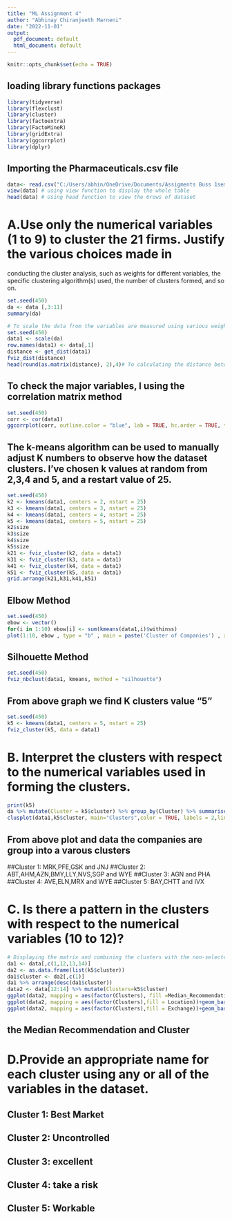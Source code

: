 ---
title: "ML Assignment 4"
author: "Abhinay Chiranjeeth Marneni"
date: "2022-11-01"
output:
  pdf_document: default
  html_document: default
---

```{r setup, include=FALSE}
knitr::opts_chunk$set(echo = TRUE)
```

## loading library functions packages
```{r}
library(tidyverse)  
library(flexclust)
library(cluster)
library(factoextra) 
library(FactoMineR)
library(gridExtra)
library(ggcorrplot)
library(dplyr)
```

## Importing the Pharmaceuticals.csv file
```{r}
data<- read.csv("C:/Users/abhin/OneDrive/Documents/Assigments Buss 1sem/ML/Pharmaceuticals.csv") # import the data
view(data) # using view function to display the whole table 
head(data) # Using head function to view the 6rows of dataset
```
# A.Use only the numerical variables (1 to 9) to cluster the 21 firms. Justify the various choices made in 
conducting the cluster analysis, such as weights for different variables, the specific clustering algorithm(s) 
used, the number of clusters formed, and so on. 
```{r}
set.seed(450)
da <- data [,3:11]
summary(da)
```
```{r}
# To scale the data from the variables are measured using various weights throughout the rows
set.seed(450)
data1 <- scale(da)
row.names(data1) <- data[,1]
distance <- get_dist(data1)
fviz_dist(distance)
head(round(as.matrix(distance), 2),4)# To calculating the distance between the rows of data and viewing the distance matrix.
```
## To check the major variables, I using the correlation matrix method
```{r}
set.seed(450)
corr <- cor(data1)
ggcorrplot(corr, outline.color = "blue", lab = TRUE, hc.order = TRUE, type = "full") 
```
## The k-means algorithm can be used to manually adjust K numbers to observe how the dataset clusters. I've chosen k values at random from 2,3,4 and 5, and a restart value of 25.
```{r}
set.seed(450)
k2 <- kmeans(data1, centers = 2, nstart = 25) 
k3 <- kmeans(data1, centers = 3, nstart = 25) 
k4 <- kmeans(data1, centers = 4, nstart = 25) 
k5 <- kmeans(data1, centers = 5, nstart = 25) 
k2$size 
k3$size 
k4$size 
k5$size 
k21 <- fviz_cluster(k2, data = data1)
k31 <- fviz_cluster(k3, data = data1)
k41 <- fviz_cluster(k4, data = data1)
k51 <- fviz_cluster(k5, data = data1)
grid.arrange(k21,k31,k41,k51)
```
## Elbow Method 
```{r}
set.seed(450)
ebow <- vector()
for(i in 1:10) ebow[i] <- sum(kmeans(data1,i)$withinss)
plot(1:10, ebow , type = "b" , main = paste('Cluster of Companies') , xlab = "Number of Clusters", ylab="ebow")
```

## Silhouette Method
```{r}
set.seed(450)
fviz_nbclust(data1, kmeans, method = "silhouette")
```
## From above graph we find K clusters value "5"
```{r}
set.seed(450)
k5 <- kmeans(data1, centers = 5, nstart = 25)
fviz_cluster(k5, data = data1)
```

# B. Interpret the clusters with respect to the numerical variables used in forming the clusters. 
```{r}
print(k5)
da %>% mutate(Cluster = k5$cluster) %>% group_by(Cluster) %>% summarise_all("mean")
clusplot(data1,k5$cluster, main="Clusters",color = TRUE, labels = 2,lines = 0)
```
## From above plot and data the companies are group into a varous clusters
 
##Cluster 1: MRK,PFE,GSK and JNJ
##Cluster 2: ABT,AHM,AZN,BMY,LLY,NVS,SGP and WYE
##Cluster 3: AGN and PHA
##Cluster 4: AVE,ELN,MRX and WYE
##Cluster 5: BAY,CHTT and IVX


# C. Is there a pattern in the clusters with respect to the numerical variables (10 to 12)?
```{r}
# Displaying the matrix and combining the clusters with the non-selected features
da1 <- data[,c(1,12,13,14)]
da2 <- as.data.frame(list(k5$cluster))
da1$cluster <- da2[,c(1)]
da1 %>% arrange(desc(da1$cluster))
data2 <- data[12:14] %>% mutate(Clusters=k5$cluster)
ggplot(data2, mapping = aes(factor(Clusters), fill =Median_Recommendation))+geom_bar(position='dodge')+labs(x ='Clusters')
ggplot(data2, mapping = aes(factor(Clusters),fill = Location))+geom_bar(position = 'dodge')+labs(x ='Clusters')
ggplot(data2, mapping = aes(factor(Clusters),fill = Exchange))+geom_bar(position = 'dodge')+labs(x ='Clusters')
```
## the Median Recommendation and Cluster

# D.Provide an appropriate name for each cluster using any or all of the variables in the dataset.

## Cluster 1: Best Market
## Cluster 2: Uncontrolled
## Cluster 3: excellent
## Cluster 4: take a risk 
## Cluster 5: Workable